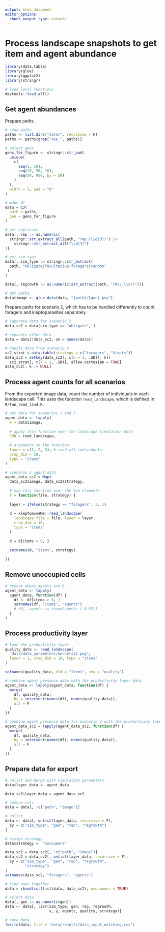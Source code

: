 ```yaml
---
output: html_document
editor_options:
  chunk_output_type: console
---
```


# Process landscape snapshots to get item and agent abundance

```r
library(data.table)
library(glue)
library(ggplot2)
library(stringr)

# load local functions
devtools::load_all()
```

## Get agent abundances

Prepare paths.

```r
# read paths
paths <- list.dirs("data/", recursive = F)
paths <- paths[grep("rep_", paths)]

# select gens
gens_for_figure <- stringr::str_pad(
  unique(
    c(
      seq(1, 10),
      seq(10, 50, 10),
      seq(50, 950, by = 50)
    )
  ), 
  width = 5, pad = "0"
)

# make df
data = CJ(
  path = paths,
  gen = gens_for_figure
)

# get replicate
data[, rep := as.numeric(
  stringr::str_extract_all(path, "rep_(\\d{3})") |> 
    stringr::str_extract_all("\\d{3}")
)]

# get sim type
data[, sim_type := stringr::str_extract(
  path, "obligate|facultative|foragers|random"
 ) 
]

data[, regrowth := as.numeric(str_extract(path, "(0\\.\\d+)"))]

# get paths
data$image <- glue_data(data, "{path}/{gen}.png")
```

Prepare paths for scenario 2, which has to be handled differently to count foragers and kleptoparasites separately.

```r
# separate data for scenario 2
data_sc2 = data[sim_type == "obligate", ]

# separate other data
data = data[!data_sc2, on = names(data)]

# handle data from scenario 2
sc2_strat = data.table(strategy = c("foragers", "klepts"))
data_sc2 = setkey(data_sc2[, c(k = 1, .SD)], k)[
  sc2_strat[, c(k = 1, .SD)], allow.cartesian = TRUE]
data_sc2[, k := NULL]
```

## Process agent counts for all scenarios

From the exported image data, count the number of individuals in each landscape cell. This uses the function `read_landscape`, which is defined in `R/fun_read_land.R`.

```r
# get data for scenarios 1 and 3
agent_data <- lapply(
  X = data$image,
  
  # apply this function over the landscape simulation data
  FUN = read_landscape,
  
  # arguments to the function
  layer = c(1, 2, 3), # read all individuals
  crop_dim = 10,
  type = "items"
)

# scenario 2 agent data
agent_data_sc2 = Map(
  data_sc2$image, data_sc2$strategy,
  
  # map this function over the two elements
  f = function(file, strategy) {
  
  layer = ifelse(strategy == "foragers", 3, 1)
  
  d = kleptomoveMS::read_landscape(
    landscape_file = file, layer = layer,
    crop_dim = 10,
    type = "items"
  )
  
  d = d[items > 0, ]
  
  setnames(d, "items", strategy)
  
})
```

## Remove unoccupied cells

```r
# remove where agents are 0
agent_data <- lapply(
  agent_data, function(df) {
    df <- df[items > 0, ]
    setnames(df, "items", "agents")
    # df[, agents := round(agents / 0.02)]
  }
)
```

## Process productivity layer

```r
# load the productivity layer
quality_data <- read_landscape(
  "data/data_parameters/kernels32.png",
  layer = 1, crop_dim = 10, type = "items"
)

setnames(quality_data, old = "items", new = "quality")

# combine agent presence data with the productivity layer data
agent_data <- lapply(agent_data, function(df) {
  merge(
    df, quality_data, 
    by = intersect(names(df), names(quality_data)), 
    all = F
  )
})

# combine agent presence data for scenario 2 with the productivity layer data
agent_data_sc2 = lapply(agent_data_sc2, function(df) {
  merge(
    df, quality_data, 
    by = intersect(names(df), names(quality_data)), 
    all = F
  )
})
```

## Prepare data for export

```r
# unlist and merge with simulation parameters
data$layer_data <- agent_data

data_sc2$layer_data = agent_data_sc2

# remove cols
data = data[, !c("path", "image")]

# unlist
data <- data[, unlist(layer_data, recursive = F),
  by = c("sim_type", "gen", "rep", "regrowth")
]

# assign strategy
data$strategy =  "consumers"

data_sc2 = data_sc2[, !c("path", "image")]
data_sc2 = data_sc2[, unlist(layer_data, recursive = F),
  by = c("sim_type", "gen", "rep", "regrowth",
         "strategy")
]
setnames(data_sc2, "foragers", "agents")

# bind rows together
data = rbindlist(list(data, data_sc2), use.names = TRUE)

# select data
data[, gen := as.numeric(gen)]
data <- data[, list(sim_type, gen, rep, regrowth, 
                    x, y, agents, quality, strategy)]

# save data
fwrite(data, file = "data/results/data_input_matching.csv")
```
